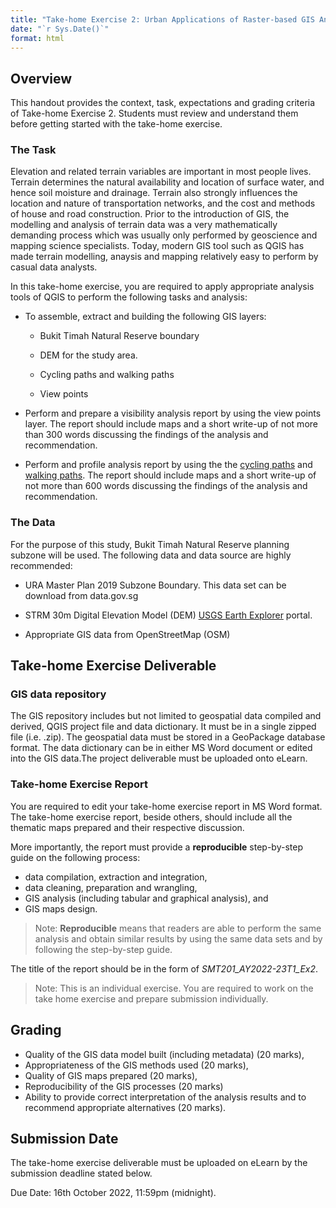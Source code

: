```yaml
---
title: "Take-home Exercise 2: Urban Applications of Raster-based GIS Analysis"
date: "`r Sys.Date()`"
format: html
---
```


## Overview

This handout provides the context, task, expectations and grading criteria of Take-home Exercise 2. Students must review and understand them before getting started with the take-home exercise.

### The Task

Elevation and related terrain variables are important in most people lives. Terrain determines the natural availability and location of surface water, and hence soil moisture and drainage. Terrain also strongly influences the location and nature of transportation networks, and the cost and methods of house and road construction. Prior to the introduction of GIS, the modelling and analysis of terrain data was a very mathematically demanding process which was usually only performed by geoscience and mapping science specialists. Today, modern GIS tool such as QGIS has made terrain modelling, anaysis and mapping relatively easy to perform by casual data analysts.

In this take-home exercise, you are required to apply appropriate analysis tools of QGIS to perform the following tasks and analysis:

-   To assemble, extract and building the following GIS layers:

    -   Bukit Timah Natural Reserve boundary

    -   DEM for the study area.

    -   Cycling paths and walking paths

    -    View points

-   Perform and prepare a visibility analysis report by using the view points layer. The report should include maps and a short write-up of not more than 300 words discussing the findings of the analysis and recommendation.

-   Perform and profile analysis report by using the the [cycling paths](https://www.nparks.gov.sg/-/media/nparks-real-content/gardens-parks-and-nature/parks-and-nature-reserve/bukit-timah-nature-reserve/btnr-maps/bt-mbt_aug-2018.ashx?la=en&hash=CEB9254091D2C4D557371AE0C581D81E2E04EEB6) and [walking paths](https://www.nparks.gov.sg/-/media/nparks-real-content/gardens-parks-and-nature/parks-and-nature-reserve/bukit-timah-nature-reserve/btnr-maps/btnr-base-map_170921_pathed.ashx?la=en&hash=F60BA3509131B55C1C5EF286EDDFF27598C6C4F3). The report should include maps and a short write-up of not more than 600 words discussing the findings of the analysis and recommendation.

### The Data

For the purpose of this study, Bukit Timah Natural Reserve planning subzone will be used. The following data and data source are highly recommended:

-   URA Master Plan 2019 Subzone Boundary. This data set can be download from data.gov.sg

-   STRM 30m Digital Elevation Model (DEM) [USGS Earth Explorer](https://earthexplorer.usgs.gov/) portal.

-   Appropriate GIS data from OpenStreetMap (OSM)

## Take-home Exercise Deliverable

### GIS data repository

The GIS repository includes but not limited to geospatial data compiled and derived, QGIS project file and data dictionary. It must be in a single zipped file (i.e. .zip). The geospatial data must be stored in a GeoPackage database format. The data dictionary can be in either MS Word document or edited into the GIS data.The project deliverable must be uploaded onto eLearn.

### Take-home Exercise Report

You are required to edit your take-home exercise report in MS Word format. The take-home exercise report, beside others, should include all the thematic maps prepared and their respective discussion.

More importantly, the report must provide a **reproducible** step-by-step guide on the following process:

-   data compilation, extraction and integration,
-   data cleaning, preparation and wrangling,
-   GIS analysis (including tabular and graphical analysis), and
-   GIS maps design.

> Note: **Reproducible** means that readers are able to perform the same analysis and obtain similar results by using the same data sets and by following the step-by-step guide.

The title of the report should be in the form of *SMT201_AY2022-23T1_Ex2*.

> Note: This is an individual exercise. You are required to work on the take home exercise and prepare submission individually.

## Grading

-   Quality of the GIS data model built (including metadata) (20 marks),
-   Appropriateness of the GIS methods used (20 marks),
-   Quality of GIS maps prepared (20 marks),
-   Reproducibility of the GIS processes (20 marks)
-   Ability to provide correct interpretation of the analysis results and to recommend appropriate alternatives (20 marks).

## Submission Date

The take-home exercise deliverable must be uploaded on eLearn by the submission deadline stated below.

Due Date: 16th October 2022, 11:59pm (midnight).
